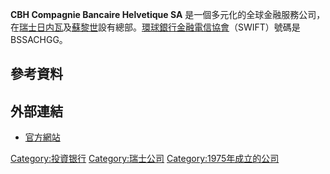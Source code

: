 {{orphan|time=2015-01-27T05:33:35+00:00}}
{{notchinesetitle|time=2011-06-08T21:39:42+00:00}}

{{Infobox_Company |
  company_name   = CBH Compagnie Bancaire Helvétique|
  company_logo   =[[File:CBH_LOGO.png|zentriert]] |
  foundation     = 1975年|
  location       = [[瑞士|瑞士]][[日内瓦|日内瓦]]及[[蘇黎世|蘇黎世]]|
  key_people     = Joseph Benhamou－<small>集团主席</small>|
  num_employees  = 84人 (2009)|
  products       = [[金融服務|金融服務]]|
  homepage       = [http://www.cbhbank.com/ www.cbhbank.com]
|industry=[[金融業|金融業]]}}

'''CBH Compagnie Bancaire Helvetique SA''' 是一個多元化的全球金融服務公司，在[[瑞士|瑞士]][[日内瓦|日内瓦]]及[[蘇黎世|蘇黎世]]設有總部。[[環球銀行金融電信協會|環球銀行金融電信協會]]（SWIFT）號碼是BSSACHGG。

==參考資料==
{{reflist}}

==外部連結==
*[http://www.cbhbank.com 官方網站]{{Wayback|url=http://www.cbhbank.com/ |date=20110608162515 }}{{en icon}}

{{公司小作品}}
{{主要投资银行}}
[[Category:投資银行|Category:投資银行]]
[[Category:瑞士公司|Category:瑞士公司]]
[[Category:1975年成立的公司|Category:1975年成立的公司]]